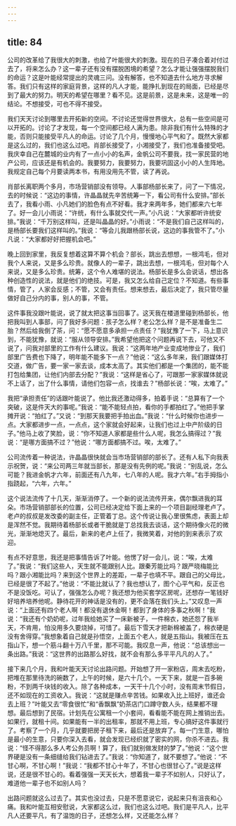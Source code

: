 ```yaml
---
---
---
```

title: 84
---




公司的改革给了我很大的刺激，也给了叶能很大的刺激。现在的日子凑合着对付过去了，将来怎么办？这一辈子还有没有摆脱困境的希望？怎么才能让强强摆脱我们的命运？这是叶能经常提出的灵魂三问。没有解答，也不知道去什么地方寻求解答。我们只有这样的家庭背景，这样的凡人才能，能挣扎到现在的局面，已经是尽到了最大的努力。明天的希望在哪里？看不见。这是前景，这是未来，这是唯一的结论。不想接受，可也不得不接受。

我们天天讨论到哪里去开拓新的空间。不讨论还觉得世界很大，总有一些空间是可以开拓的。讨论了才发现，每一个空间都已经人满为患。除非我们有什么特殊的才能，否则只能接受平凡人的命运。讨论了几个月，慢慢地心平气和了。既然大家都是这么过的，我们也这么过吧。肖部长接受了，小湘接受了，我们也准备接受吧。我庆幸自己在麓城的业内有了一点小小的名声，金帆公司不要我，找一家民营的地产公司，应该还是有机会的。我要努力，我要努力，我要巩固这小小的人生阵地。我规定自己每个月要读两本书，有用没用先不管，读了再说。

肖部长离职两个多月，市场营销部没有领导。人事部杨部长来了，问了一下情况，去的时候说：“这边的事情，许晶晶就先辛苦统筹一下，看公司有什么安排。”部长去了，我看小雨、小凡她们的脸色有点不好看。我才来两年多，她们都来六七年了。好一会儿小雨说：“许统，有什么事就交代一声。”小凡说：“大家都听许统安排。”我说：“千万别这样叫，还是叫晶晶的好。”小雨说：“不是我们自己这样叫的，是杨部长要我们这样叫的。”我说：“等会儿我跟杨部长说，这边的事我管不了。”小凡说：“大家都好好把握机会吧。”

晚上回到家里，我反复想着这算不算个机会？部长，跳出去想想，一根鸿毛，但对我个人来说，又是多么珍贵。就像人的一辈子，跳出去想，一根鸿毛，但对每个人来说，又是多么珍贵。统筹，这个令人难堪的说法。杨部长是多么会说话，想出各种创造性的说法，就是他们的绝技。可是，我又怎么给自己定位？不知道。有些事情，管了，人家会反感；不管，又会有责任。想来想去，最后决定了，我只管尽量做好自己分内的事，别人的事，不管。

这件事我没跟叶能说，说了就太把这事当回事了。这天我在楼道里碰到杨部长，他把我叫到人事部，问了我好多问题：孩子怎么样？老公怎么样？是不是准备生二胎？然后给我倒了茶，问：“愿不愿意多承担一点责任？”我犹豫了一下，马上意识到，不能犹豫，就说：“服从领导安排。”我希望他把这个问题再说下去，可他又不说了，问我对部里的工作有什么建议。我说：“这两年地产业变成地惨业了，我们部里广告费也下降了，明年能不能多下一点？”他说：“这么多年来，我们跟媒体打交道，做广告，要一家一家去谈，成本太高了。其实他们都是一个集团的，能不能打包给集团，让他们内部去分配？”我说：“这样是省心了，可跟那一家家媒体就说不上话了，出了什么事情，请他们包容一点，找谁去？”杨部长说：“唉，太难了。”

我把“承担责任”的话跟叶能说了。他比我还激动得多，拍着手说：“总算有了一个突破，这是件天大的事呢。”我说：“能不能轻点拍，看你的手都拍红了。”他把手掌摊开说：“拍红了。”又说：“到那天我要把手拍出血。”我说：“什么时候你也进步一点。大家都进步一点，一点点，这个家就会好起来，让我们也过上中产阶级的日子。”他马上收了笑脸，说：“你不知道人家都是些什么人呢，我怎么搞得过？”我说：“是哪方面搞不过？”他说：“哪方面都搞不过。唉，太难了。”

公司流传着一种说法，许晶晶很快就会当市场营销部的部长了。还有人私下向我表示祝贺，说：“来公司两三年就当部长，那是没有先例的呢。”我说：“别乱说，怎么可能？我进金帆才六年，前面还有八九年，七八年的人呢。我才六年。”右手拇指小指跷起，“六年，六年。”

这个说法流传了十几天，渐渐消停了。一个新的说法流传开来，偶尔飘进我的耳朵。市场营销部部长的位置，公司已经决定给下面上来的一个项目副经理老卢了。老卢的叔叔是发改委的副主任，正管着丁总。这个传说让我心里很焦虑，表面上却是浑然不觉。我期待着杨部长或者干脆就是丁总找我去谈话，这个期待像火花的微光，渐渐地熄灭了。最后，新来的老卢上任了，我微笑着，对他的到来表示了欢迎。

有点不好意思，我还是把事情告诉了叶能。他愣了好一会儿，说：“唉，太难了。”我说：“我们这些人，天生就不能跟别人比。跟秦芳能比吗？跟严晓梅能比吗？跟小湘能比吗？来到这个世界上的差距，一辈子也填不平。跟自己的父母比，已经是很了不起了。”他说：“不能比就认了？我也想认了，图个心平气和，反正也不是没饭吃。可认了，强强怎么办呢？我还想为他买套学区房呢，还想存一笔钱好好培养培养他呢。静待花开的神话是没有的，更不会落在我们头上。”又叹息一声说：“上面还有四个老人啊！都没有退休金啊！都到了身体的多事之秋啊！”我说：“我还有个奶奶呢，过年我给她买了一床新被子，一件棉衣，她还怨了我半天，不肯用，怕没用多久要烧掉，可惜了。最后下雪天才把新棉被盖了，棉衣硬是没有舍得穿。”我想象着自己就是孙悟空，上面五个老人，就是五指山。我被压在五指山下，想一个筋斗翻十万八千里，那不可能。我叹息一声，他说：“总该想出一条出路。”我说：“这世界的出路那么好找，就不会有那么多平平凡凡的人了。”

接下来几个月，我和叶能天天讨论出路问题。开始想了开一家粉店，周末去吃粉，把堆在那里待洗的碗数了，上午的时候，是六十几个。一天下来，就是一百多碗粉，不到两千块钱的收入。除了各种成本，一天干十几个小时，没有周末节假日，还不如现在的工资收入。我说：“这就是赚点辛苦钱。如果收入比上班好，谁还会去上班？”叶能又去“零食很忙”和“香飘飘”奶茶店门口蹲守数人头，结果都不理想。最后想到了民宿。计划先在公寓租一个小套间，看看能不能在网上推销出去。如果行，就租十间。如果能有一半的出租率，那就不用上班，专心搞好这件事就行了。考察了一个月，几乎就要把房子租下来，最后还是放弃了。每一门生意，哪怕是最小的生意，只要你深入去看，就会发现已经织就了密实的网，你杀不进去。我说：“怪不得那么多人考公务员啊！算了，我们就别做发财的梦了。”他说：“这个世界硬是没有一条细缝给我们钻进去了。”我说：“你知道了，就不要想了。”他说：“不甘心啊，不甘心啊！”我说：“我都不甘心十年了，不甘心也很甘心了。”说是这样说，还是很不甘心的。看着强强一天天长大，想着我一辈子不如别人，只好认了，难道他一辈子也不如别人吗？

出路问题就这么过去了。其实也没过去，只是不愿意说它，说起来只有沮丧和心痛。我和叶能互相安慰说，大家都这么过，我们也这么过吧。我们是平凡人，比平凡人还要平凡，有了温饱的日子，还想怎么样，又还能怎么样？